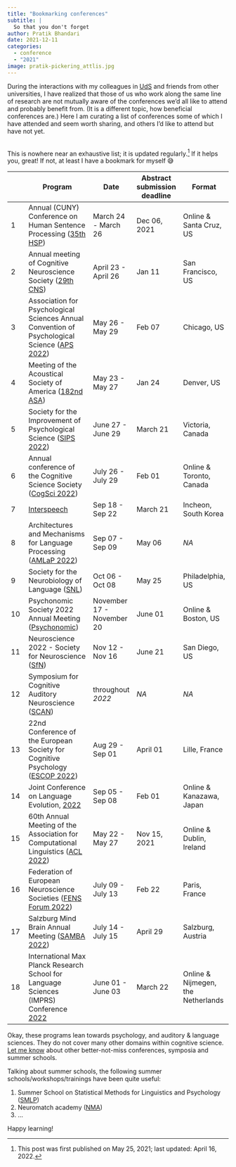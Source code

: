 ```yaml
---
title: "Bookmarking conferences"
subtitle: |
  So that you don't forget
author: Pratik Bhandari
date: 2021-12-11
categories:
  - conference
  - "2021"
image: pratik-pickering_attlis.jpg
---
```

<!-- Hiding the preview. -->

During the interactions with my colleagues in [UdS](https://www.uni-saarland.de/en/research/profile/news.html) and friends from other universities, I have realized that those of us who work along the same line of research are not mutually aware of the conferences we'd all like to attend and probably benefit from. (It is a different topic, how beneficial conferences are.) Here I am curating a list of conferences some of which I have attended and seem worth sharing, and others I'd like to attend but have not yet.

<br> This is nowhere near an exhaustive list; it is updated regularly.[^1]
If it helps you, great! If not, at least I have a bookmark for myself <l> 😅 </l>

[^1]: This post was first published on May 25, 2021; last updated: April 16, 2022.



|     | Program                                                                                                                                                                                         | Date                      | Abstract submission deadline | Format                             |
|---------|------------------------------------|---------|---------|---------|
| 1   | Annual (CUNY) Conference on Human Sentence Processing ([35th HSP](https://hsp2022.ucsc.edu/))                                                                                                   | March 24 - March 26       | Dec 06, 2021                 | Online & Santa Cruz, US            |
| 2   | Annual meeting of Cognitive Neuroscience Society ([29th CNS](https://www.cogneurosociety.org/submit_a_poster/))                                                                                 | April 23 - April 26       | Jan 11                       | San Francisco, US                  |
| 3   | Association for Psychological Sciences Annual Convention of Psychological Science ([APS 2022](https://www.psychologicalscience.org/conventions/2022-aps-annual-convention/cfs))                 | May 26 - May 29           | Feb 07                       | Chicago, US                        |
| 4   | Meeting of the Acoustical Society of America ([182nd ASA](https://acousticalsociety.org/asa-meetings/))                                                                                         | May 23 - May 27           | Jan 24                       | Denver, US                         |
| 5   | Society for the Improvement of Psychological Science ([SIPS 2022](https://www.improvingpsych.org/SIPS2022/))                                                                                    | June 27 - June 29         | March 21                     | Victoria, Canada                   |
| 6   | Annual conference of the Cognitive Science Society ([CogSci 2022](https://cognitivesciencesociety.org/submissions/))                                                                            | July 26 - July 29         | Feb 01                       | Online & Toronto, Canada           |
| 7   | [Interspeech](https://interspeech2022.org/index.php/papers/)                                                                                                                                    | Sep 18 - Sep 22           | March 21                     | Incheon, South Korea               |
| 8   | Architectures and Mechanisms for Language Processing ([AMLaP 2022](https://amlap2022.york.ac.uk))                                                                                               | Sep 07 - Sep 09           | May 06                       | *NA*                               |
| 9   | Society for the Neurobiology of Language ([SNL](https://www.neurolang.org/))                                                                                                                    | Oct 06 - Oct 08           | May 25                       | Philadelphia, US                   |
| 10  | Psychonomic Society 2022 Annual Meeting ([Psychonomic](https://www.psychonomic.org/page/2022AnnualMeeting))                                                                                     | November 17 - November 20 | June 01                      | Online & Boston, US                |
| 11  | Neuroscience 2022 - Society for Neuroscience ([SfN](https://www.sfn.org/meetings/neuroscience-2022))                                                                                            | Nov 12 - Nov 16           | June 21                      | San Diego, US                      |
| 12  | Symposium for Cognitive Auditory Neuroscience ([SCAN](https://events.mcs.cmu.edu/scan2021/#:~:text=The%20Symposium%20for%20Cognitive%20Auditory,lively%20gathering%20in%20Pittsburgh%2C%20PA.)) | throughout *2022*         | *NA*                         | *NA*                               |
| 13  | 22nd Conference of the European Society for Cognitive Psychology ([ESCOP 2022](https://escop2022.org/submit-a-symposium-or-an-abstract))                                                        | Aug 29 - Sep 01           | April 01                     | Lille, France                      |
| 14  | Joint Conference on Language Evolution, [2022](https://sites.google.com/view/joint-conf-language-evolution/important-dates?authuser=0)                                                          | Sep 05 - Sep 08           | Feb 01                       | Online & Kanazawa, Japan           |
| 15  | 60th Annual Meeting of the Association for Computational Linguistics ([ACL 2022](https://www.2022.aclweb.org/))                                                                                 | May 22 - May 27           | Nov 15, 2021                 | Online & Dublin, Ireland           |
| 16  | Federation of European Neuroscience Societies ([FENS Forum 2022](https://forum.fens.org/))                                                                                                      | July 09 - July 13         | Feb 22                       | Paris, France                      |
| 17  | Salzburg Mind Brain Annual Meeting ([SAMBA 2022](https://samba.ccns.sbg.ac.at/samba-2022/register-and-submit-abstracts/))                                                                       | July 14 - July 15         | April 29                     | Salzburg, Austria                  |
| 18  | International Max Planck Research School for Language Sciences (IMPRS) Conference [2022](https://www.mpi.nl/imprs-conference)                                                                   | June 01 - June 03         | March 22                     | Online & Nijmegen, the Netherlands |

Okay, these programs lean towards psychology, and auditory & language sciences. They do not cover many other domains within cognitive science. <a href="mailto:pratikbhandarinp+blog@gmail.com?">Let me know</a> about other better-not-miss conferences, symposia and summer schools.<!-- https://direct.mit.edu/opmi/issue # Note this journal. -->

Talking about summer schools, the following summer schools/workshops/trainings have been quite useful:

1.  Summer School on Statistical Methods for Linguistics and Psychology ([SMLP](https://vasishth.github.io/IntroBayesSMLP2021/))
2.  Neuromatch academy ([NMA](https://academy.neuromatch.io))
3.  ...

Happy learning!



